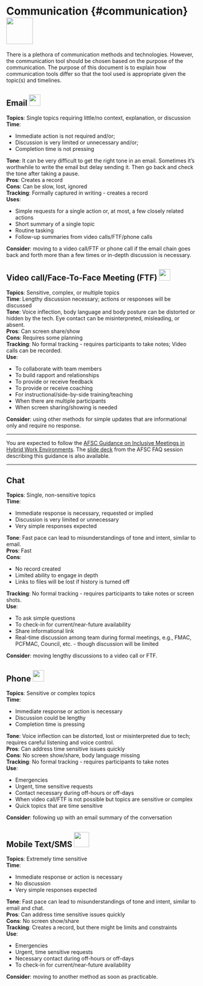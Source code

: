 # Communication {#communication}![](_img/communication_icon.png){height=70px}

There is a plethora of communication methods and technologies.  However, the communication tool should be chosen based on the purpose of the communication.  The purpose of this document is to explain how communication tools differ so that the tool used is appropriate given the topic(s) and timelines. 

## Email  ![](_img/email_icon.png){height=30px}

**Topics**: Single topics requiring little/no context, explanation, or discussion    
**Time**:    

  * Immediate action is not required and/or;    
  * Discussion is very limited or unnecessary and/or;    
  * Completion time is not pressing    

**Tone**: It can be very difficult to get the right tone in an email. Sometimes it’s worthwhile to write the email but delay sending it. Then go back and check the tone after taking a pause.    
**Pros**: Creates a record    
**Cons**: Can be slow, lost, ignored    
**Tracking**: Formally captured in writing - creates a record    
**Uses**:    

  * Simple requests for a single action or, at most, a few closely related actions    
  * Short summary of a single topic    
  * Routine tasking    
  * Follow-up summaries from video calls/FTF/phone calls    

**Consider**: moving to a video call/FTF or phone call if the email chain goes back and forth more than a few times or in-depth discussion is necessary.

## Video call/Face-To-Face Meeting (FTF)   ![](_img/FTF_Vchat_icon.png){height=30px}
**Topics**: Sensitive, complex, or multiple topics    
**Time**: Lengthy discussion necessary; actions or responses will be discussed    
**Tone**: Voice inflection, body language and body posture can be distorted or hidden by the tech. Eye contact can be misinterpreted, misleading, or absent.    
**Pros**: Can screen share/show    
**Cons**: Requires some planning    
**Tracking**: No formal tracking - requires participants to take notes; Video calls can be recorded.    
**Use**:    

  * To collaborate with team members    
  * To build rapport and relationships    
  * To provide or receive feedback    
  * To provide or receive coaching    
  * For instructional/side-by-side training/teaching    
  * When there are multiple participants    
  * When screen sharing/showing is needed    
  
**Consider**: using other methods for simple updates that are informational only and require no response.

---

You are expected to follow the [AFSC Guidance on Inclusive Meetings in Hybrid Work Environments](https://docs.google.com/document/d/1K8mBHH6JOdKC4aT0L4jHmTJot9n4fnW9_L9kwdclCkQ/edit#heading=h.wwlwg0rdx3c8).  The [slide deck](https://docs.google.com/presentation/d/1D9cA_HwDdASXM5VfEV4l6n8_h7GG4ieXiAD4a9Lo0jo/edit#slide=id.p) from the AFSC FAQ session describing this guidance is also available.

---

## Chat
**Topics**: Single, non-sensitive topics    
**Time**:    

  * Immediate response is necessary, requested or implied
  * Discussion is very limited or unnecessary
  * Very simple responses expected    

**Tone**: Fast pace can lead to misunderstandings of tone and intent, similar to email.    
**Pros**: Fast    
**Cons**:    

  * No record created    
  * Limited ability to engage in depth    
  * Links to files will be lost if history is turned off    

**Tracking**: No formal tracking - requires participants to take notes or screen shots.    
**Use**:    

  * To ask simple questions    
  * To check-in for current/near-future availability     
  * Share informational link    
  * Real-time discussion among team during formal meetings, e.g., FMAC, PCFMAC, Council, etc. - though discussion will be limited    

**Consider**: moving lengthy discussions to a video call or FTF.

## Phone  ![](_img/phone_icon.png){height=30px}
**Topics**: Sensitive or complex topics    
**Time**:    

  * Immediate response or action is necessary    
  * Discussion could be lengthy    
  * Completion time is pressing    

**Tone**: Voice inflection can be distorted, lost or misinterpreted due to tech; requires careful listening and voice control.    
**Pros**: Can address time sensitive issues quickly    
**Cons**: No screen show/share, body language missing    
**Tracking**: No formal tracking - requires participants to take notes    
**Use**:    

  * Emergencies    
  * Urgent, time sensitive requests    
  * Contact necessary during off-hours or off-days    
  * When video call/FTF is not possible but topics are sensitive or complex    
  * Quick topics that are time sensitive    
  
**Consider**: following up with an email summary of the conversation

## Mobile Text/SMS ![](_img/communication_icon.png){height=40px}
**Topics**: Extremely time sensitive    
**Time**:    

  * Immediate response or action is necessary
  * No discussion
  * Very simple responses expected    

**Tone**: Fast pace can lead to misunderstandings of tone and intent, similar to email and chat.    
**Pros**: Can address time sensitive issues quickly    
**Cons**: No screen show/share    
**Tracking**: Creates a record, but there might be limits and constraints    
**Use**:    

  * Emergencies    
  * Urgent, time sensitive requests    
  * Necessary contact during off-hours or off-days    
  * To check-in for current/near-future availability    
  
**Consider**: moving to another method as soon as practicable.
